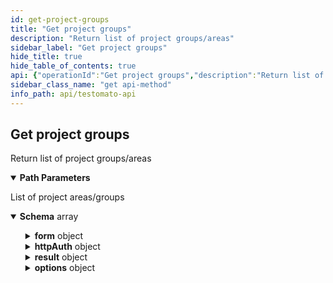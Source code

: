 ```yaml
---
id: get-project-groups
title: "Get project groups"
description: "Return list of project groups/areas"
sidebar_label: "Get project groups"
hide_title: true
hide_table_of_contents: true
api: {"operationId":"Get project groups","description":"Return list of project groups/areas","security":[{"ApiToken":[]}],"tags":["Project","Group"],"responses":{"200":{"description":"List of project areas/groups","content":{"application/json":{"schema":{"type":"array","items":{"type":"object","description":"A group of tests","properties":{"id":{"type":"string","description":"A unique Areas/Group ID","example":"54c0fe237c3391ac488b4567"},"projectId":{"type":"string","description":"A unique parent Project ID","example":"50a9f72f14db3be812000233"},"name":{"type":"string","description":"Name of group","example":"Public"},"public":{"description":"Are the Test target URLs in the Group accessible without password protected or HTTP authentication?\n\n* `true` means they are freely accessible\n* `false` means yes, they are protected.\n","type":"boolean","default":true},"rules":{"description":"Group rules that are applied to all tests in the **Group**. This is mostly empty array.","type":"array","example":[],"items":{"type":"array","items":{"type":"object","properties":{"type":{"type":"string","default":"text","description":"Type of check","enum":["text html status header location title meta-description meta-og:title meta-og:description meta-og:image meta-og:image meta-og:image meta-og:type meta-og:url meta-og:site_name meta-og:locale meta-og:updated_time meta-og:logo meta-article:modified_time meta-article:published_time meta-article:publisher meta-article:section meta-article:tag meta-twitter:title meta-twitter:image meta-twitter:image meta-twitter:description meta-twitter:card meta-twitter:site meta-twitter:creator meta-itemprop:name meta-itemprop:author meta-itemprop:description meta-itemprop:image"],"example":"text"},"op":{"type":"string","enum":["eq","sub","!sub","match","!match","xpath"],"example":"sub","description":"Operators can be: `eq` is equal to, `sub` contains, `!sub` does not contains,  `match` for exact match, `!match` for does not match and `xpath` for Xpath checks.\n"},"val":{"type":"string","example":123456,"description":"Value that will be used for check"},"origin":{"type":"string","example":"check","description":"Original of the check"},"templateId":{"type":"string","description":"Optional parameter if check use a Template"},"order":{"type":"integer","description":"Order of the check"}}}}},"form":{"type":"object","description":"HTML Form","properties":{"checksum":{"type":"string"},"enabled":{"type":"boolean"},"action":{"type":"string"},"originalAction":{"type":"string"},"relativeAction":{"type":"string"},"method":{"type":"string"},"params":{"type":"string"},"html":{"type":"string"},"baseUrl":{"type":"string"},"identifier":{"type":"string"}}},"httpAuth":{"type":"object","required":false,"description":"Password-protected areas may have a saved HTTP auth authentications","example":{"user":"nice","password":"test","url":"https://www.testomato.com/httpauth"},"properties":{"user":{"type":"string"},"password":{"description":"HTTP","type":"string"},"url":{"description":"HTTP Auth URL address","type":"string"}}},"period":{"type":"string","description":"Check period interval as string (mostly se to `true` - same as parent Project)","enum":["5 minutes","30 minutes","1 hour","8 hours","1 day","7 days",true],"default":true},"result":{"type":"object","description":"Response object (optional) show only when some some **Rules** are evaluated as an error","default":null,"properties":{"prop":{"type":"string"}}},"options":{"type":"object","properties":{"w":{"type":"string","description":"Extra HTTP headers","default":""}}},"nextRun":{"type":"integer","description":"Next run in seconds (Can be negative if we don't have new results yet)","example":150},"periodInt":{"type":"integer","description":"Period of automatic startup in seconds","example":300}}}}}}}},"parameters":[{"name":"id","description":"A unique project ID","example":"5e9602e7a39e5a46428b457f","allowEmptyValue":false,"required":true,"in":"path","schema":{"type":"string"}}],"method":"get","path":"/project/{id}/areas","servers":[{"url":"https://testomato.com/api/","description":"Testomato"}],"securitySchemes":{"ApiToken":{"description":"The Testomato API Token can be obtained from the [User Profile](https://www.testomato.com/user/profile) \nor directly through the API by a `POST` request send to `/api/authenticate` visit \n[Get API token](/api/get-api-token) for more information.\n\nTestomato API token use [JWT schema](https://jwt.io/).\n","type":"http","scheme":"bearer","bearerFormat":"JWT"}},"info":{"title":"Testomato API","description":"If you would like to participate in the future development of our\nroadmap, please don't be shy! We'd love to hear your suggestions:\nsupport@testomato.com\n","termsOfService":"https://www.testomato.com/terms-of-service","version":"1.0.0","contact":{"email":"support@testomato.com"}},"postman":{"name":"Get project groups","description":{"content":"Return list of project groups/areas","type":"text/plain"},"url":{"path":["project",":id","areas"],"host":["{{baseUrl}}"],"query":[],"variable":[{"disabled":false,"description":{"content":"(Required) A unique project ID","type":"text/plain"},"type":"any","value":"","key":"id"}]},"header":[{"key":"Accept","value":"application/json"}],"method":"GET","auth":{"type":"bearer","bearer":[{"type":"any","value":"<Bearer Token>","key":"token"}]}}}
sidebar_class_name: "get api-method"
info_path: api/testomato-api
---
```



## Get project groups



Return list of project groups/areas

<details style={{"marginBottom":"1rem"}} data-collapsed={false} open={true}><summary style={{}}><strong>Path Parameters</strong></summary><div><ul><ParamsItem className={"paramsItem"} param={{"name":"id","description":"A unique project ID","example":"5e9602e7a39e5a46428b457f","allowEmptyValue":false,"required":true,"in":"path","schema":{"type":"string"}}}></ParamsItem></ul></div></details><div><ApiTabs><TabItem label={"200"} value={"200"}><div>

List of project areas/groups

</div><div><MimeTabs schemaType={"response"}><TabItem label={"application/json"} value={"application/json"}><SchemaTabs><TabItem label={"Schema"} value={"Schema"}><details style={{}} data-collapsed={false} open={true}><summary style={{"textAlign":"left"}}><strong>Schema</strong><span style={{"opacity":"0.6"}}> array</span></summary><div style={{"textAlign":"left","marginLeft":"1rem"}}></div><ul style={{"marginLeft":"1rem"}}><SchemaItem collapsible={false} name={"id"} required={false} schemaDescription={"A unique Areas/Group ID"} schemaName={"string"} qualifierMessage={undefined} defaultValue={undefined}></SchemaItem><SchemaItem collapsible={false} name={"projectId"} required={false} schemaDescription={"A unique parent Project ID"} schemaName={"string"} qualifierMessage={undefined} defaultValue={undefined}></SchemaItem><SchemaItem collapsible={false} name={"name"} required={false} schemaDescription={"Name of group"} schemaName={"string"} qualifierMessage={undefined} defaultValue={undefined}></SchemaItem><SchemaItem collapsible={false} name={"public"} required={false} schemaDescription={"Are the Test target URLs in the Group accessible without password protected or HTTP authentication?\n\n* `true` means they are freely accessible\n* `false` means yes, they are protected.\n"} schemaName={"boolean"} qualifierMessage={undefined} defaultValue={true}></SchemaItem><SchemaItem collapsible={false} name={"rules"} required={false} schemaDescription={"Group rules that are applied to all tests in the **Group**. This is mostly empty array."} schemaName={"array[]"} qualifierMessage={undefined} defaultValue={undefined}></SchemaItem><SchemaItem collapsible={true} className={"schemaItem"}><details style={{}}><summary style={{}}><strong>form</strong><span style={{"opacity":"0.6"}}> object</span></summary><div style={{"marginLeft":"1rem"}}><div style={{"marginTop":".5rem","marginBottom":".5rem"}}>

HTML Form

</div><SchemaItem collapsible={false} name={"checksum"} required={false} schemaDescription={undefined} schemaName={"string"} qualifierMessage={undefined} defaultValue={undefined}></SchemaItem><SchemaItem collapsible={false} name={"enabled"} required={false} schemaDescription={undefined} schemaName={"boolean"} qualifierMessage={undefined} defaultValue={undefined}></SchemaItem><SchemaItem collapsible={false} name={"action"} required={false} schemaDescription={undefined} schemaName={"string"} qualifierMessage={undefined} defaultValue={undefined}></SchemaItem><SchemaItem collapsible={false} name={"originalAction"} required={false} schemaDescription={undefined} schemaName={"string"} qualifierMessage={undefined} defaultValue={undefined}></SchemaItem><SchemaItem collapsible={false} name={"relativeAction"} required={false} schemaDescription={undefined} schemaName={"string"} qualifierMessage={undefined} defaultValue={undefined}></SchemaItem><SchemaItem collapsible={false} name={"method"} required={false} schemaDescription={undefined} schemaName={"string"} qualifierMessage={undefined} defaultValue={undefined}></SchemaItem><SchemaItem collapsible={false} name={"params"} required={false} schemaDescription={undefined} schemaName={"string"} qualifierMessage={undefined} defaultValue={undefined}></SchemaItem><SchemaItem collapsible={false} name={"html"} required={false} schemaDescription={undefined} schemaName={"string"} qualifierMessage={undefined} defaultValue={undefined}></SchemaItem><SchemaItem collapsible={false} name={"baseUrl"} required={false} schemaDescription={undefined} schemaName={"string"} qualifierMessage={undefined} defaultValue={undefined}></SchemaItem><SchemaItem collapsible={false} name={"identifier"} required={false} schemaDescription={undefined} schemaName={"string"} qualifierMessage={undefined} defaultValue={undefined}></SchemaItem></div></details></SchemaItem><SchemaItem collapsible={true} className={"schemaItem"}><details style={{}}><summary style={{}}><strong>httpAuth</strong><span style={{"opacity":"0.6"}}> object</span></summary><div style={{"marginLeft":"1rem"}}><div style={{"marginTop":".5rem","marginBottom":".5rem"}}>

Password-protected areas may have a saved HTTP auth authentications

</div><SchemaItem collapsible={false} name={"user"} required={false} schemaDescription={undefined} schemaName={"string"} qualifierMessage={undefined} defaultValue={undefined}></SchemaItem><SchemaItem collapsible={false} name={"password"} required={false} schemaDescription={"HTTP"} schemaName={"string"} qualifierMessage={undefined} defaultValue={undefined}></SchemaItem><SchemaItem collapsible={false} name={"url"} required={false} schemaDescription={"HTTP Auth URL address"} schemaName={"string"} qualifierMessage={undefined} defaultValue={undefined}></SchemaItem></div></details></SchemaItem><SchemaItem collapsible={false} name={"period"} required={false} schemaDescription={"Check period interval as string (mostly se to `true` - same as parent Project)"} schemaName={"string"} qualifierMessage={"**Possible values:** [`5 minutes`, `30 minutes`, `1 hour`, `8 hours`, `1 day`, `7 days`, `true`]"} defaultValue={true}></SchemaItem><SchemaItem collapsible={true} className={"schemaItem"}><details style={{}}><summary style={{}}><strong>result</strong><span style={{"opacity":"0.6"}}> object</span></summary><div style={{"marginLeft":"1rem"}}><div style={{"marginTop":".5rem","marginBottom":".5rem"}}>

Response object (optional) show only when some some **Rules** are evaluated as an error

</div><SchemaItem collapsible={false} name={"prop"} required={false} schemaDescription={undefined} schemaName={"string"} qualifierMessage={undefined} defaultValue={undefined}></SchemaItem></div></details></SchemaItem><SchemaItem collapsible={true} className={"schemaItem"}><details style={{}}><summary style={{}}><strong>options</strong><span style={{"opacity":"0.6"}}> object</span></summary><div style={{"marginLeft":"1rem"}}><SchemaItem collapsible={false} name={"w"} required={false} schemaDescription={"Extra HTTP headers"} schemaName={"string"} qualifierMessage={undefined} defaultValue={""}></SchemaItem></div></details></SchemaItem><SchemaItem collapsible={false} name={"nextRun"} required={false} schemaDescription={"Next run in seconds (Can be negative if we don't have new results yet)"} schemaName={"integer"} qualifierMessage={undefined} defaultValue={undefined}></SchemaItem><SchemaItem collapsible={false} name={"periodInt"} required={false} schemaDescription={"Period of automatic startup in seconds"} schemaName={"integer"} qualifierMessage={undefined} defaultValue={undefined}></SchemaItem></ul></details></TabItem><TabItem label={"Example (from schema)"} value={"Example (from schema)"}><ResponseSamples responseExample={"[\n  {\n    \"id\": \"54c0fe237c3391ac488b4567\",\n    \"projectId\": \"50a9f72f14db3be812000233\",\n    \"name\": \"Public\",\n    \"public\": true,\n    \"rules\": [],\n    \"form\": {\n      \"checksum\": \"string\",\n      \"enabled\": true,\n      \"action\": \"string\",\n      \"originalAction\": \"string\",\n      \"relativeAction\": \"string\",\n      \"method\": \"string\",\n      \"params\": \"string\",\n      \"html\": \"string\",\n      \"baseUrl\": \"string\",\n      \"identifier\": \"string\"\n    },\n    \"httpAuth\": {\n      \"user\": \"nice\",\n      \"password\": \"test\",\n      \"url\": \"https://www.testomato.com/httpauth\"\n    },\n    \"period\": true,\n    \"result\": {\n      \"prop\": \"string\"\n    },\n    \"options\": {\n      \"w\": \"string\"\n    },\n    \"nextRun\": 150,\n    \"periodInt\": 300\n  }\n]"} language={"json"}></ResponseSamples></TabItem></SchemaTabs></TabItem></MimeTabs></div></TabItem></ApiTabs></div>
      